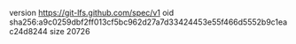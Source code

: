 version https://git-lfs.github.com/spec/v1
oid sha256:a9c0259dbf2ff013cf5bc962d27a7d33424453e55f466d5552b9c1eac24d8244
size 20726
